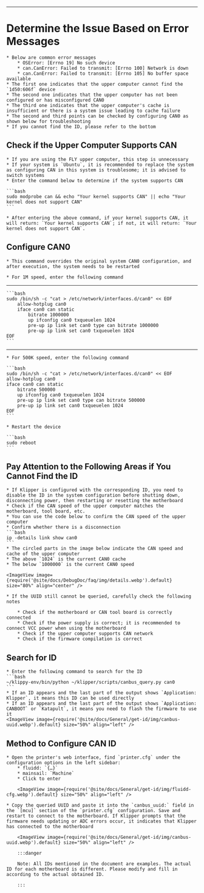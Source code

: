 ---

# Determine the Issue Based on Error Messages

    * Below are common error messages
        * OSError: [Errno 19] No such device
        * can.CanError: Failed to transmit: [Errno 100] Network is down
        * can.CanError: Failed to transmit: [Errno 105] No buffer space available
    * The first one indicates that the upper computer cannot find the `1d50:606f` device
    * The second one indicates that the upper computer has not been configured or has misconfigured CAN0
    * The third one indicates that the upper computer's cache is insufficient or there is a system issue leading to cache failure
    * The second and third points can be checked by configuring CAN0 as shown below for troubleshooting
    * If you cannot find the ID, please refer to the bottom

## Check if the Upper Computer Supports CAN

    * If you are using the FLY upper computer, this step is unnecessary
    * If your system is `Ubuntu`, it is recommended to replace the system as configuring CAN in this system is troublesome; it is advised to switch systems
    * Enter the command below to determine if the system supports CAN

    ```bash
    sudo modprobe can && echo "Your kernel supports CAN" || echo "Your kernel does not support CAN"
    ```

    * After entering the above command, if your kernel supports CAN, it will return: `Your kernel supports CAN`; if not, it will return: `Your kernel does not support CAN`.

## Configure CAN0

    * This command overrides the original system CAN0 configuration, and after execution, the system needs to be restarted
    
    * For 1M speed, enter the following command
----
    ```bash
    sudo /bin/sh -c "cat > /etc/network/interfaces.d/can0" << EOF
        allow-hotplug can0
        iface can0 can static
            bitrate 1000000
            up ifconfig can0 txqueuelen 1024
            pre-up ip link set can0 type can bitrate 1000000
            pre-up ip link set can0 txqueuelen 1024
    EOF
    ```
----
    * For 500K speed, enter the following command

    ```bash
    sudo /bin/sh -c "cat > /etc/network/interfaces.d/can0" << EOF
    allow-hotplug can0
    iface can0 can static
        bitrate 500000
        up ifconfig can0 txqueuelen 1024
        pre-up ip link set can0 type can bitrate 500000
        pre-up ip link set can0 txqueuelen 1024
    EOF
    ```

    * Restart the device

    ```bash
    sudo reboot
    ```

## Pay Attention to the Following Areas if You Cannot Find the ID

    * If Klipper is configured with the corresponding ID, you need to disable the ID in the system configuration before shutting down, disconnecting power, then restarting or resetting the motherboard
    * Check if the CAN speed of the upper computer matches the motherboard, tool board, etc.
    * You can use the code below to confirm the CAN speed of the upper computer
    * Confirm whether there is a disconnection
    ```bash
    ip -details link show can0
    ```
    * The circled parts in the image below indicate the CAN speed and cache of the upper computer
    * The above `1024` is the current CAN0 cache
    * The below `1000000` is the current CAN0 speed

    <ImageView image={require('@site/docs/DebugDoc/faq/img/details.webp').default} size="80%" align="center" />

    * If the UUID still cannot be queried, carefully check the following notes

        * Check if the motherboard or CAN tool board is correctly connected
        * Check if the power supply is correct; it is recommended to connect VCC power when using the motherboard
        * Check if the upper computer supports CAN network
        * Check if the firmware compilation is correct
## Search for ID

    * Enter the following command to search for the ID
    ```bash
    ~/klippy-env/bin/python ~/klipper/scripts/canbus_query.py can0
    ```
    * If an ID appears and the last part of the output shows `Application: Klipper`, it means this ID can be used directly
    * If an ID appears and the last part of the output shows `Application: CANBOOT` or `Katapult`, it means you need to flash the firmware to use it
    <ImageView image={require('@site/docs/General/get-id/img/canbus-uuid.webp').default} size="50%" align="left" />


## Method to Configure CAN ID

    * Open the printer's web interface, find `printer.cfg` under the configuration options in the left sidebar:
        * fluidd: `{…}`
        * mainsail: `Machine`
        * Click to enter

        <ImageView image={require('@site/docs/General/get-id/img/fluidd-cfg.webp').default} size="50%" align="left" />

    * Copy the queried UUID and paste it into the `canbus_uuid:` field in the `[mcu]` section of the `printer.cfg` configuration. Save and restart to connect to the motherboard. If Klipper prompts that the firmware needs updating or ADC errors occur, it indicates that Klipper has connected to the motherboard

        <ImageView image={require('@site/docs/General/get-id/img/canbus-uuid.webp').default} size="50%" align="left" />

        :::danger

        Note: All IDs mentioned in the document are examples. The actual ID for each motherboard is different. Please modify and fill in according to the actual obtained ID.

        :::